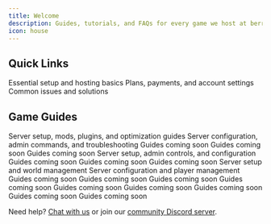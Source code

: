 ```yaml
---
title: Welcome
description: Guides, tutorials, and FAQs for every game we host at berrybyte.
icon: house
---
```



## Quick Links

<CardGroup cols={3}>
  <Card title="Getting Started" href="/quickstart" icon="rocket">
    Essential setup and hosting basics
  </Card>
  <Card title="Billing & Account Management" href="/help" icon="credit-card">
    Plans, payments, and account settings
  </Card>
  <Card title="Server Troubleshooting" href="/panel/overview" icon="wrench">
    Common issues and solutions
  </Card>
</CardGroup>

## Game Guides

<CardGroup cols={3}>
  <Card img="https://berrybyte.net/assets/games/banners/minecraft-banner.jpg" title="Minecraft" href="/games/minecraft">
    Server setup, mods, plugins, and optimization guides
  </Card>
  <Card img="https://berrybyte.net/assets/games/banners/palworld-banner.jpg" title="Palworld" href="/games/palworld">
    Server configuration, admin commands, and troubleshooting
  </Card>
  <Card img="https://berrybyte.net/assets/games/banners/satisfactory-banner.jpg" title="Satisfactory" href="/games/satisfactory">
    Guides coming soon
  </Card>
  <Card img="https://berrybyte.net/assets/games/banners/rust-banner.jpg" title="Rust" href="/games/rust">
    Guides coming soon
  </Card>
  <Card img="https://berrybyte.net/assets/games/banners/valheim-banner.jpg" title="Valheim" href="/games/valheim">
    Guides coming soon
  </Card>
  <Card img="https://berrybyte.net/assets/games/banners/vrising-banner.jpg" title="V Rising" href="/games/vrising">
    Server setup, admin controls, and configuration
  </Card>
  <Card img="https://berrybyte.net/assets/games/banners/factorio-banner.jpg" title="Factorio" href="/games/factorio">
    Guides coming soon
  </Card>
  <Card img="https://berrybyte.net/assets/games/banners/sotf-banner.jpg" title="Sons of the Forest" href="/games/sons-of-the-forest">
    Guides coming soon
  </Card>
  <Card img="https://berrybyte.net/assets/games/banners/7dtd-banner.jpg" title="7 Days to Die" href="/games/7-days-to-die">
    Guides coming soon
  </Card>
  <Card img="https://berrybyte.net/assets/games/banners/enshrouded-banner.jpg" title="Enshrouded" href="/games/enshrouded">
    Server setup and world management
  </Card>
  <Card img="https://berrybyte.net/assets/games/banners/soulmask-banner.jpg" title="Soulmask" href="/games/soulmask">
    Server configuration and player management
  </Card>
  <Card img="https://berrybyte.net/assets/games/banners/unturned-banner.jpg" title="Unturned" href="/games/unturned">
    Guides coming soon
  </Card>
  <Card img="https://berrybyte.net/assets/games/banners/fivem-banner.webp" title="FiveM" href="/games/fivem">
    Guides coming soon
  </Card>
  <Card img="https://berrybyte.net/assets/games/banners/cs2-banner.jpg" title="Counter-Strike 2" href="/games/cs2">
    Guides coming soon
  </Card>
  <Card img="https://berrybyte.net/assets/games/banners/ark-banner.jpg" title="ARK: Survival Evolved" href="/games/ark-se">
    Guides coming soon
  </Card>
  <Card img="https://berrybyte.net/assets/games/banners/conanexiles-banner.jpg" title="Conan Exiles" href="/games/conan-exiles">
    Guides coming soon
  </Card>
  <Card img="https://berrybyte.net/assets/games/banners/core-keeper-banner.avif" title="Core Keeper" href="/games/core-keeper">
    Guides coming soon
  </Card>
  <Card img="https://berrybyte.net/assets/games/banners/vintage-story-banner.jpg" title="Vintage Story" href="/games/vintage-story">
    Guides coming soon
  </Card>
  <Card img="https://berrybyte.net/assets/games/banners/garrys-mod-banner.jpg" title="Garry's Mod" href="/games/garrys-mod">
    Guides coming soon
  </Card>
  <Card img="https://berrybyte.net/assets/games/banners/dont-starve-together-banner.avif" title="Don't Starve Together" href="/games/dont-starve-together">
    Guides coming soon
  </Card>
</CardGroup>

Need help? [Chat with us](https://berrybyte.net/contact) or join our [community Discord server](https://discord.com/invite/Pv8DMpXtma).